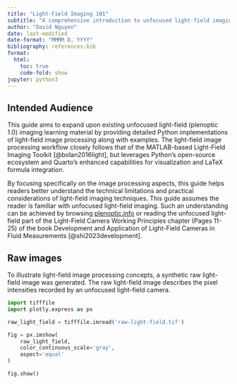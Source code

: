 ```yaml
---
title: "Light-Field Imaging 101"
subtitle: "A comprehensive introduction to unfocused light-field imaging (plenoptic 1.0)"
author: "David Nguyen"
date: last-modified
date-format: "MMMM D, YYYY"
bibliography: references.bib
format:
  html:
    toc: true
    code-fold: show
jupyter: python3
---
```


## Intended Audience

This guide aims to expand upon existing unfocused light-field (plenoptic 1.0) imaging learning material by providing detailed Python implementations of light-field image processing along with examples. The light-field image processing workflow closely follows that of the MATLAB-based Light-Field Imaging Toolkit [@bolan2016light], but leverages Python's open-source ecosystem and Quarto's enhanced capabilities for visualization and LaTeX formula integration.

By focusing specifically on the image processing aspects, this guide helps readers better understand the technical limitations and practical considerations of light-field imaging techniques. This guide assumes the reader is familiar with unfocused light-field imaging. Such an understanding can be achieved by browsing [plenoptic.info](https://www.plenoptic.info/) or reading the unfocused light-field part of the Light-Field Camera Working Principles chapter (Pages 11-25) of the book Development and Application of Light-Field Cameras in Fluid Measurements [@shi2023development].

## Raw images

To illustrate light-field image processing concepts, a synthetic raw light-field image was generated. The raw light-field image describes the pixel intensities recorded by an unfocused light-field camera.

```python
import tifffile
import plotly.express as px

raw_light_field = tifffile.imread('raw-light-field.tif')

fig = px.imshow(
    raw_light_field,
    color_continuous_scale='gray',
    aspect='equal'
)

fig.show()
```